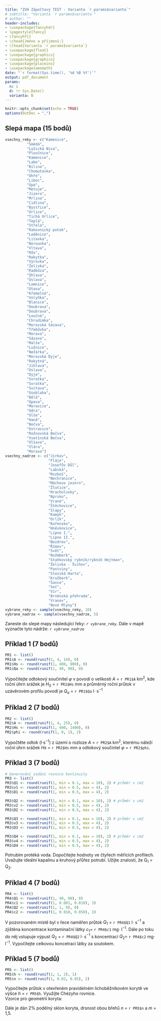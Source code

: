 ```yaml
---
title: "ZVH Zápočtový TEST - Varianta `r params$varianta`"
# subtitle: "Varianta `r params$varianta`"
# author: ""
header-includes: 
- \usepackage{fancyhdr}
- \pagestyle{fancy}
- \fancyhf{}
- \chead{Jméno a příjmení:}
- \lhead{Varianta `r params$varianta`}
- \usepackage{float}
- \usepackage{graphics}
- \usepackage{graphicx}
- \usepackage{placeins}
- \usepackage{amsmath}
date: "`r format(Sys.time(), '%d %B %Y')`"
output: pdf_document
params:
  n: 1
  d: !r Sys.Date()
  varianta: B
---
```


```r
knitr::opts_chunk$set(echo = TRUE)
options(OutDec = ",")
```

## Slepá mapa (15 bodů)
```r
vsechny_reky <- c("Kamenice",
          "Smědá",
          "Lužická Nisa",
          "Ploučnice",
          "Kamenice",
          "Labe",
          "Bílina", 
          "Chomutovka", 
          "Ohře",
          "Liboc",
          "Úpa", 
          "Metuje", 
          "Jizera", 
          "Mrlina", 
          "Cidlina", 
          "Bystřice",
          "Orlice",
          "Tichá Orlice",
          "Teplá",
          "Střela",
          "Rakovnický potok",
          "Loděnice",
          "Litavka", 
          "Berounka",
          "Vltava",
          "Mže",
          "Rokytka",
          "Výrovka", 
          "Želivka", 
          "Radbůza",
          "Úhlava",
          "Úslava",
          "Lomnice",
          "Otava", 
          "Křemelná",
          "Volyňka",
          "Blanice",
          "Doubrava",
          "Doubrava",
          "Loučná",
          "Chrudimka",
          "Moravská Sázava",
          "Třebůvka",
          "Morava",
          "Sázava",
          "Malše",
          "Lužnice",
          "Nežárka",
          "Moravská Dyje",
          "Rokytná",
          "Jihlava",
          "Oslava",
          "Dyje",
          "Svratka",
          "Svratka",
          "Svitava",
          "Osoblaha",
          "Bělá",
          "Opava",
          "Moravice",
          "Odra",
          "Olše",
          "Haná",
          "Bečva",
          "Ostravice",
          "Rožnovská Bečva",
          "Vsetínská Bečva",
          "Olšava",
          "Vlára", 
          "Morava")
vsechny_nadrze <- c("Jirkov", 
                    "Fláje",
                    "Josefův Důl",
                    "Labská",
                    "Rozkoš",
                    "Nechranice",
                    "Máchovo jezero",
                    "Žlutice",
                    "Hracholusky",
                    "Nýrsko",
                    "Vrané",
                    "Štěchovice",
                    "Slapy",
                    "Kamýk",
                    "Orlík",
                    "Kořensko",
                    "Hněvkovice",
                    "Lipno I.",
                    "Lipno II.",
                    "Bezdrev",
                    "Římov",
                    "Svět",
                    "Rožmberk",
                    "Staňkovský rybník/rybník Hejtman",
                    "Želivka - Švihov",
                    "Pastviny",
                    "Slezská Harta",
                    "Kružberk",
                    "Šance",
                    "Seč",
                    "Vír",
                    "Brněnská přehrada",
                    "Vranov",
                    "Nové Mlýny")
vybrane_reky <- sample(vsechny_reky, 10)
vybrane_nadrze <- sample(vsechny_nadrze, 5)
```


Zaneste do slepé mapy následující řeky: \par 
*`r vybrane_reky`.*
\par 
Dále v mapě vyznačte tyto nádrže: \par 
*`r vybrane_nadrze`*
\begin{figure}[h!]
  \makebox[\textwidth]{\includegraphics[width = \textwidth, angle = -90]{Slepa_mapa_reky_nadrze.pdf}}
\end{figure}
\FloatBarrier

## Příklad 1 (7 bodů)
```r
PR1 <- list()
PR1$A <- round(runif(1, 4, 14), 0)
PR1$Hs <- round(runif(1, 400, 900), 0)
PR1$Qa <- round(runif(1, 40, 90), 0)
```

Výpočítejte odtokový součinitel $\varphi$ v povodí o velikosti $A$ = `r PR1$A` km$^{2}$, kde roční úhrn srážek je $H_S$ = `r PR1$Hs` mm
a průměrný roční průtok v uzávěrovém profilu povodí je $Q_a$ = `r PR1$Qa` l$\cdot$ s$^{-1}$
\vskip5cm

## Příklad 2 (7 bodů)
```r
PR2 <- list()
PR2$A <- round(runif(1, 4, 25), 0)
PR2$Hs <- round(runif(1, 400, 1400), 0)
PR2$phi <- round(runif(1, 0, 1), 2)
```

<!-- `r if(params$varianta == "A"){"##Příklad 2 \nVypočítejte měsíční bilanci \n\n$ $\n"}` -->
Vypočtěte odtok (l$\cdot$s$^{-1}$) z území o rozloze $A$ = `r PR2$A` km$^2$, kterému náleží roční úhrn srážek $Hs$ = `r PR2$Hs` mm a odtokový součintel $\varphi$ = `r PR2$phi`.
\vskip5cm

## Příklad 3 (7 bodů)
```r
# Generování zadání rovnice kontinuity
PR3 <- list()
PR3$Q1 <- round(runif(1, min = 0.1, max = 10), 2) # průměr v cm2
PR3$v1 <- round(runif(1, min = 0.5, max = 4), 2)
PR3$D1 <- round(runif(1, min = 0.5, max = 4), 2)

PR3$Q2 <- round(runif(1, min = 0.1, max = 10), 2) # průměr v cm2
PR3$v2 <- round(runif(1, min = 0.5, max = 4), 2)
PR3$D2 <- round(runif(1, min = 0.5, max = 4), 2)

PR3$Q3 <- round(runif(1, min = 0.1, max = 10), 2) # průměr v cm2
PR3$v3 <- round(runif(1, min = 0.5, max = 4), 2)
PR3$D3 <- round(runif(1, min = 0.5, max = 4), 2)

PR3$Q4 <- round(runif(1, min = 0.1, max = 10), 2) # průměr v cm2
PR3$v4 <- round(runif(1, min = 0.5, max = 4), 2)
PR3$D4 <- round(runif(1, min = 0.5, max = 4), 2)
```

Potrubím protéká voda. Dopočítejte hodnoty ve čtyřech měřících profilech. Uvažujte ideální kapalinu a kruhový přůřez potrubí. Užijte znalosti, že Q$_1$ = Q$_2$.  


\begin{table}[h!]
\centering
\begin{tabular}{|l|c|c|c|c|}
\hline
Profil                 & 1          & 2          & 3          & 4            \\ \hline
v (m$\cdot$ s $^{-1}$) & `r PR3$v1` &            & `r PR3$v3` &              \\ \hline
Q (l$\cdot$ s $^{-1}$) &            &            & 2Q$_{2}$   & Q$_2$/4      \\ \hline
D (cm)                 & `r PR3$D1` & `r PR3$D2` &            &              \\ \hline
S (cm$^{2}$)           &            &            &            & 1/3 S$_3$    \\ \hline
\end{tabular}
\end{table}


\vskip10cm    

## Příklad 4 (7 bodů)
```r
PR4 <- list()
PR4$Q1 <- round(runif(1, 40, 90), 0)
PR4$c1 <- round(runif(1, 0.001, 0.010), 3)
PR4$Q2 <- round(runif(1, 1, 9), 0)
PR4$c2 <- round(runif(1, 0.010, 0.050), 3)
```

V pozorovaném místě byl v řece naměřen průtok $Q_1$ = `r PR4$Q1` l$\cdot$ s$^{-1}$ a zjištěna koncentrace kontaminační látky $c_1=$ `r PR4$c1`  mg$\cdot$ l$^{-1}$. Dále po toku do něj vstupuje výpust $Q_2$ = `r PR4$Q2` l$\cdot$ s$^{-1}$ s koncentrací $Q_2=$ `r PR4$c2` mg$\cdot$ l$^{-1}$. Vypočítejte celkovou koncetraci látky za soutokem.
\vskip5cm

## Příklad 5 (7 bodů)

```r
PR5 <- list()
PR5$h <- round(runif(1, 1, 2), 1)
PR5$n <- round(runif(1, 0.02, 0.05), 2)
```

Vypočítejte průtok v otevřeném pravidelném lichoběžníkovém korytě ve výšce $h$ = `r PR5$h`. Využijte Chézyho rovnice.    
Vzorce pro geometrii koryta:   
\begin{align}
O &= b + 2\sqrt{(hm)^2 + h^2}\\   
S &= h(b + hm)
\end{align}

Dále je dán 2\% podélný sklon koryta, drsnost obou břehů $n$ = `r PR5$n` a $m$ = 1,5.

